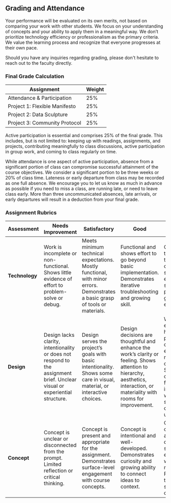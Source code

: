 ## Grading and Attendance

Your performance will be evaluated on its own merits, not based on comparing your work with other students. We focus on your understanding of concepts and your ability to apply them in a meaningful way. We don’t prioritize technology efficiency or professionalism as the primary criteria. We value the learning process and recognize that everyone progresses at their own pace.

Should you have any inquiries regarding grading, please don't hesitate to reach out to the faculty directly.

### Final Grade Calculation

| Assignment                    | Weight |
| ----------------------------- | ------ |
| Attendance & Participation    | 25%    |
| Project 1: Flexible Manifesto | 25%    |
| Project 2: Data Sculpture     | 25%    |
| Project 3: Community Protocol | 25%    |

Active participation is essential and comprises 25% of the final grade. This includes, but is not limited to: keeping up with readings, assignments, and projects, contributing meaningfully to class discussions, active participation in group work, and coming to class regularly on time.

While attendance is one aspect of active participation, absence from a significant portion of class can compromise successful attainment of the course objectives. We consider a significant portion to be three weeks or 20% of class time. Lateness or early departure from class may be recorded as one full absence. We encourage you to let us know as much in advance as possible if you need to miss a class, are running late, or need to leave class early. More than three uncommunicated absences, late arrivals, or early departures will result in a deduction from your final grade.

### Assignment Rubrics

| Assessment | Needs Improvement | Satisfactory | Good | Excellent |
| --- | --- | --- | --- | --- |
| **Technology** | Work is incomplete or non-functional. Shows little evidence of effort to problem-solve or debug. | Meets minimum technical expectations. Mostly functional, with minor errors. Demonstrates a basic grasp of tools or materials. | Functional and shows effort to go beyond basic implementation. Demonstrates iterative troubleshooting and growing skill. | Goes beyond the assignment through creative or technically sophisticated execution. Work shows the process of growth and experimentation. |
| **Design**     | Design lacks clarity, intentionality or does not respond to the assignment brief. Unclear visual or experiential structure. | Design serves the project’s goals with basic intentionality. Shows some care in visual, material, or interactive choices. | Design decisions are thoughtful and enhance the work’s clarity or feeling. Shows attention to hierarchy, aesthetics, interaction, or materiality with rooms for improvement. | Work is executed with a high level of precision and care. Design is engaging, refined, and cohesive. Strong command of form, layout, or interaction without sacrificing clarity or usability. |
| **Concept**    | Concept is unclear or disconnected from the prompt. Limited reflection or critical thinking. | Concept is present and appropriate for the assignment. Demonstrates surface-level engagement with course concepts. | Concept is intentional and well-developed. Demonstrates curiosity and growing ability to connect ideas to context. | Concept is critical, layered, and demonstrates sophisticated engagement with course materials. Provides thoughtful storytelling and original framing. |


